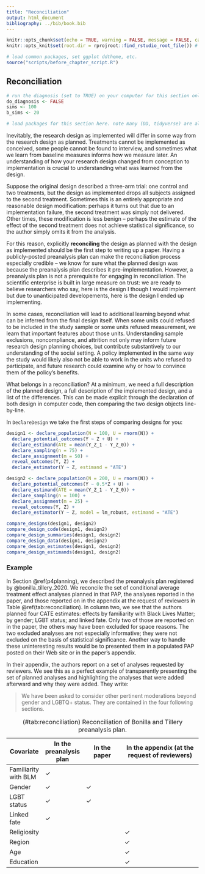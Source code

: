 ```yaml
---
title: "Reconciliation"
output: html_document
bibliography: ../bib/book.bib 
---
```


<!-- note do_bookdown is set in index.rmd, so we know if you're running just this .Rmd or compiling the book-->
```r
knitr::opts_chunk$set(echo = TRUE, warning = FALSE, message = FALSE, cache = FALSE)
knitr::opts_knit$set(root.dir = rprojroot::find_rstudio_root_file()) # files are all relative to RStudio project home
```

```r
# load common packages, set ggplot ddtheme, etc.
source("scripts/before_chapter_script.R")
```

<!-- start post here, do not edit above -->

## Reconciliation {#p4reconcilation}

<!-- make sure to rename the section title below -->

```r
# run the diagnosis (set to TRUE) on your computer for this section only before pushing to Github. no diagnosis will ever take place on github.
do_diagnosis <- FALSE
sims <- 100
b_sims <- 20
```

```r
# load packages for this section here. note many (DD, tidyverse) are already available, see scripts/package-list.R
```

Inevitably, the research design as implemented will differ in some way from the research design as planned. Treatments cannot be implemented as conceived, some people cannot be found to interview, and sometimes what we learn from baseline measures informs how we measure later. An understanding of how your research design changed from conception to implementation is crucial to understanding what was learned from the design. 

Suppose the original design described a three-arm trial: one control and two treatments, but the design as implemented drops all subjects assigned to the second treatment. Sometimes this is an entirely appropriate and reasonable design modification: perhaps it turns out that due to an implementation failure, the second treatment was simply not delivered. Other times, these modification is less benign -- perhaps the estimate of the effect of the second treatment does not achieve statistical significance, so the author simply omits it from the analysis. 

For this reason, explicitly **reconciling** the design as planned with the design as implemented should be the first step to writing up a paper. Having a publicly-posted preanalysis plan can make the reconciliation process especially credible -- we know for sure what the planned design was because the preanalysis plan describes it pre-implementation. However, a preanalysis plan is not a prerequisite for engaging in reconciliation. The scientific enterprise is built in large measure on trust: we are ready to believe researchers who say, here is the design I though I would implement but due to unanticipated developements, here is the design I ended up implementing. 

In some cases, reconciliation will lead to additional learning beyond what can be inferred from the final design itself. When some units could refused to be included in the study sample or some units refused measurement, we learn that important features about those units. Understanding sample exclusions, noncompliance, and attrition not only may inform future research design planning choices, but contribute substantively to our understanding of the social setting. A policy implemented in the same way the study would likely also not be able to work in the units who refused to participate, and future research could examine why or how to convince them of the policy's benefits.

What belongs in a reconciliation? At a minimum, we need a full description of the planned design, a full description of the implemented design, and a list of the differences. This can be made explicit through the declaration of both design in computer code, then comparing the two design objects line-by-line.

In `DeclareDesign` we take the first steps of comparing designs for you:

```r
design1 <- declare_population(N = 100, U = rnorm(N)) +
  declare_potential_outcomes(Y ~ Z + U) +
  declare_estimand(ATE = mean(Y_Z_1 - Y_Z_0)) +
  declare_sampling(n = 75) +
  declare_assignment(m = 50) +
  reveal_outcomes(Y, Z) +
  declare_estimator(Y ~ Z, estimand = "ATE")

design2 <- declare_population(N = 200, U = rnorm(N)) +
  declare_potential_outcomes(Y ~ 0.5*Z + U) +
  declare_estimand(ATE = mean(Y_Z_1 - Y_Z_0)) +
  declare_sampling(n = 100) +
  declare_assignment(m = 25) +
  reveal_outcomes(Y, Z) +
  declare_estimator(Y ~ Z, model = lm_robust, estimand = "ATE")

compare_designs(design1, design2)
compare_design_code(design1, design2)
compare_design_summaries(design1, design2)
compare_design_data(design1, design2)
compare_design_estimates(design1, design2)
compare_design_estimands(design1, design2)
```


### Example

In Section \@ref(p4planning), we described the preanalysis plan registered by @bonilla_tillery_2020. We reconcile the set of conditional average treatment effect analyses planned in that PAP, the analyses reported in the paper, and those reported on in the appendix at the request of reviewers in Table \@ref(tab:reconciliation). In column two, we see that the authors planned four CATE estimates: effects by familiarity with Black Lives Matter; by gender; LGBT status; and linked fate. Only two of those are reported on in the paper, the others may have been excluded for space reasons. The two excluded analyses are not especially informative; they were not excluded on the basis of statistical significance. Another way to handle these uninteresting results would be to presented them in a populated PAP posted on their Web site or in the paper's appendix.

In their appendix, the authors report on a set of analyses requested by reviewers. We see this as a perfect example of transparently presenting the set of planned analyses and highlighting the analyses that were added afterward and why they were added. They write:

> We have been asked to consider other pertinent moderations beyond gender and LGBTQ+ status. They are contained in the four following sections.


| Covariate            | In the preanalysis plan | In the paper            | In the appendix (at the request of reviewers) |
| -------------------- | ----------------------- | ----------------------- | --------------------------------------------- |
| Familiarity with BLM | $\checkmark$            |                         |                                               |
| Gender               | $\checkmark$            | $\checkmark$            |                                               |
| LGBT status          | $\checkmark$            | $\checkmark$            |                                               |
| Linked fate          | $\checkmark$            |                         |                                               |
| Religiosity          |                         |                         | $\checkmark$                                  |
| Region               |                         |                         | $\checkmark$                                  |
| Age                  |                         |                         | $\checkmark$                                  |
| Education            |                         |                         | $\checkmark$                                  |

Table: (\#tab:reconciliation) Reconciliation of Bonilla and Tillery preanalysis plan.


<!-- ### Scattered thoughts -->

<!-- - @ofosu2019pre -->



